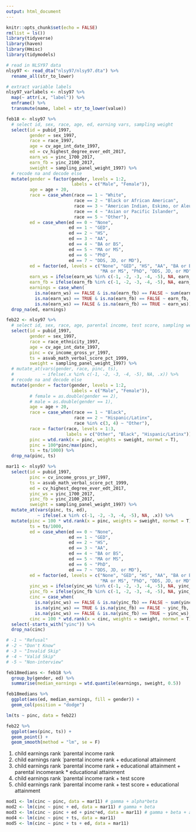 ```yaml
---
output: html_document
---
```


```r
knitr::opts_chunk$set(echo = FALSE)
rm(list = ls())
library(tidyverse)
library(haven)
library(Hmisc)
library(tidymodels)

# read in NLSY97 data
nlsy97 <- read_dta("nlsy97/nlsy97.dta") %>%
  rename_all(str_to_lower)

# extract variable labels
nlsy97_varlabels <- nlsy97 %>%
  map(~ attr(.x, "label")) %>% 
  enframe() %>%
  transmute(name, label = str_to_lower(value))

feb18 <- nlsy97 %>% 
  # select id, sex, race, age, ed, earning vars, sampling weight
  select(id = pubid_1997, 
         gender = sex_1997, 
         race = race_1997, 
         age = cv_age_int_date_1997, 
         ed = cv_highest_degree_ever_edt_2017, 
         earn_ws = yinc_1700_2017, 
         earn_fb = yinc_2100_2017,
         sweight = sampling_panel_weight_1997) %>% 
  # recode na and decode else
  mutate(gender = factor(gender, levels = 1:2, 
                         labels = c("Male", "Female")),
         age = age + 20,
         race = case_when(race == 1 ~ "White",
                          race == 2 ~ "Black or African American",
                          race == 3 ~ "American Indian, Eskimo, or Aleut",
                          race == 4 ~ "Asian or Pacific Islander",
                          race == 5 ~ "Other"),
         ed = case_when(ed == 0 ~ "None",
                        ed == 1 ~ "GED",
                        ed == 2 ~ "HS",
                        ed == 3 ~ "AA",
                        ed == 4 ~ "BA or BS",
                        ed == 5 ~ "MA or MS",
                        ed == 6 ~ "PhD",
                        ed == 7 ~ "DDS, JD, or MD"),
         ed = factor(ed, levels = c("None", "GED", "HS", "AA", "BA or BS", 
                                    "MA or MS", "PhD", "DDS, JD, or MD")),
         earn_ws = ifelse(earn_ws %in% c(-1, -2, -3, -4, -5), NA, earn_ws),
         earn_fb = ifelse(earn_fb %in% c(-1, -2, -3, -4, -5), NA, earn_fb),
         earnings = case_when(
           is.na(earn_ws) == FALSE & is.na(earn_fb) == FALSE ~ sum(earn_ws, earn_fb),
           is.na(earn_ws) == TRUE & is.na(earn_fb) == FALSE ~ earn_fb,
           is.na(earn_ws) == FALSE & is.na(earn_fb) == TRUE ~ earn_ws)) %>% 
  drop_na(ed, earnings)

feb22 <- nlsy97 %>% 
  # select id, sex, race, age, parental income, test score, sampling weight
  select(id = pubid_1997, 
         gender = sex_1997, 
         race = race_ethnicity_1997, 
         age = cv_age_int_date_1997, 
         pinc = cv_income_gross_yr_1997, 
         ts = asvab_math_verbal_score_pct_1999,
         sweight = sampling_panel_weight_1997) %>% 
  # mutate_at(vars(gender, race, pinc, ts),
  #           ~ ifelse(.x %in% c(-1, -2, -3, -4, -5), NA, .x)) %>% 
  # recode na and decode else
  mutate(gender = factor(gender, levels = 1:2, 
                         labels = c("Male", "Female")),
         # female = as.double(gender == 2),
         # male = as.double(gender == 1),
         age = age + 20,
         race = case_when(race == 1 ~ "Black",
                          race == 2 ~ "Hispanic/Latinx",
                          race %in% c(3, 4) ~ "Other"),
         race = factor(race, levels = 1:3, 
                       labels = c("Other", "Black", "Hispanic/Latinx")),
         pinc = wtd.rank(x = pinc, weights = sweight, normwt = T),
         pinc = 100*pinc/max(pinc),
         ts = ts/1000) %>% 
  drop_na(pinc, ts)

mar11 <- nlsy97 %>% 
  select(id = pubid_1997,
         pinc = cv_income_gross_yr_1997,
         ts = asvab_math_verbal_score_pct_1999,
         ed = cv_highest_degree_ever_edt_2017,
         yinc_ws = yinc_1700_2017, 
         yinc_fb = yinc_2100_2017,
         sweight = sampling_panel_weight_1997) %>% 
  mutate_at(vars(pinc, ts, ed),
            ~ ifelse(.x %in% c(-1, -2, -3, -4, -5), NA, .x)) %>%
  mutate(pinc = 100 * wtd.rank(x = pinc, weights = sweight, normwt = T)/sum(!is.na(pinc)),
         ts = ts/1000,
         ed = case_when(ed == 0 ~ "None",
                        ed == 1 ~ "GED",
                        ed == 2 ~ "HS",
                        ed == 3 ~ "AA",
                        ed == 4 ~ "BA or BS",
                        ed == 5 ~ "MA or MS",
                        ed == 6 ~ "PhD",
                        ed == 7 ~ "DDS, JD, or MD"),
         ed = factor(ed, levels = c("None", "GED", "HS", "AA", "BA or BS", 
                                    "MA or MS", "PhD", "DDS, JD, or MD")),
         yinc_ws = ifelse(yinc_ws %in% c(-1, -2, -3, -4, -5), NA, yinc_ws),
         yinc_fb = ifelse(yinc_fb %in% c(-1, -2, -3, -4, -5), NA, yinc_fb),
         cinc = case_when(
           is.na(yinc_ws) == FALSE & is.na(yinc_fb) == FALSE ~ sum(yinc_ws, yinc_fb),
           is.na(yinc_ws) == TRUE & is.na(yinc_fb) == FALSE ~ yinc_fb,
           is.na(yinc_ws) == FALSE & is.na(yinc_fb) == TRUE ~ yinc_ws),
         cinc = 100 * wtd.rank(x = cinc, weights = sweight, normwt = T)/sum(!is.na(cinc))) %>% 
  select(-starts_with("yinc")) %>% 
  drop_na(cinc)

# -1 ~ "Refusal"
# -2 ~ "Don't Know"
# -3 ~ "Invalid Skip"
# -4 ~ "Valid Skip"
# -5 ~ "Non-interview"
```

```r
feb18medians <- feb18 %>% 
  group_by(gender, ed) %>% 
  summarise(median_earnings = wtd.quantile(earnings, sweight, 0.5))

feb18medians %>% 
  ggplot(aes(ed, median_earnings, fill = gender)) +
  geom_col(position = "dodge")
```

```r
lm(ts ~ pinc, data = feb22)

feb22 %>% 
  ggplot(aes(pinc, ts)) +
  geom_point() +
  geom_smooth(method = "lm", se = F)
```
1.  child earnings rank  ̃ parental income rank
2.  child earnings rank  ̃ parental income rank + educational attainment
3.  child earnings rank  ̃ parental income rank + educational attainment + parental incomerank * educational attainment
4.  child earnings rank  ̃ parental income rank + test score
5.  child earnings rank  ̃ parental income rank + test score + educational attainment

```r
mod1 <- lm(cinc ~ pinc, data = mar11) # gamma + alpha*beta
mod2 <- lm(cinc ~ pinc + ed, data = mar11) # gamma + beta
mod3 <- lm(cinc ~ pinc + ed + pinc*ed, data = mar11) # gamma + beta + alpha
mod4 <- lm(cinc ~ pinc + ts, data = mar11)
mod5 <- lm(cinc ~ pinc + ts + ed, data = mar11)
```
